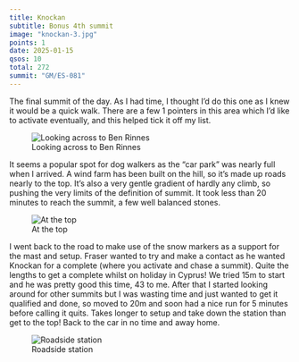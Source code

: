 ```yaml
---
title: Knockan
subtitle: Bonus 4th summit
image: "knockan-3.jpg"
points: 1
date: 2025-01-15
qsos: 10
total: 272
summit: "GM/ES-081"
---
```


The final summit of the day. As I had time, I thought I'd do this one as I knew it would be a quick walk. There are a few 1 pointers in this area which I'd like to activate eventually, and this helped tick it off my list.

![Looking across to Ben Rinnes](knockan-4.jpg)

It seems a popular spot for dog walkers as the "car park" was nearly full when I arrived. A wind farm has been built on the hill, so it's made up roads nearly to the top. It's also a very gentle gradient of hardly any climb, so pushing the very limits of the definition of summit. It took less than 20 minutes to reach the summit, a few well balanced stones.

![At the top](knockan-2.jpg)

I went back to the road to make use of the snow markers as a support for the mast and setup. Fraser wanted to try and make a contact as he wanted Knockan for a complete (where you activate and chase a summit). Quite the lengths to get a complete whilst on holiday in Cyprus! We tried 15m to start and he was pretty good this time, 43 to me. After that I started looking around for other summits but I was wasting time and just wanted to get it qualified and done, so moved to 20m and soon had a nice run for 5 minutes before calling it quits. Takes longer to setup and take down the station than get to the top! Back to the car in no time and away home.

![Roadside station](knockan-1.jpg)
